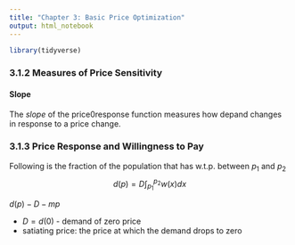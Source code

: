 ```yaml
---
title: "Chapter 3: Basic Price Optimization"
output: html_notebook
---
```



```r
library(tidyverse)
```

### 3.1.2 Measures of Price Sensitivity 


#### Slope
The _slope_ of the price0response function measures how depand changes in response to a price change.



### 3.1.3 Price Response and Willingness to Pay 

Following is the fraction of the population that has w.t.p. between $p_1$ and $p_2$
$$
d(p)=D\int_{p_1}^{p_2}w(x)dx
$$


$d(p)-D-mp$

* $D=d(0)$ - demand of zero price 
* satiating price: the price at which the demand drops to zero 